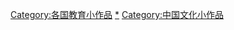 {{hiddencat}}

[[Category:各国教育小作品|Category:各国教育小作品]]
[[Category:中国教育|*]]
[[Category:中国文化小作品|Category:中国文化小作品]]